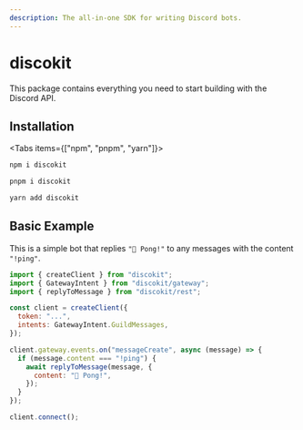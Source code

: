 ```yaml
---
description: The all-in-one SDK for writing Discord bots.
---
```



# discokit

This package contains everything you need to start building with the Discord API.

## Installation

<Tabs items={["npm", "pnpm", "yarn"]}>
  <Tab>

```bash
npm i discokit
```

  </Tab>
  <Tab>

```bash
pnpm i discokit
```

  </Tab>
  <Tab>

```bash
yarn add discokit
```

  </Tab>
</Tabs>

## Basic Example

This is a simple bot that replies `"🏓 Pong!"` to any messages with the content
`"!ping"`.

```js
import { createClient } from "discokit";
import { GatewayIntent } from "discokit/gateway";
import { replyToMessage } from "discokit/rest";

const client = createClient({
  token: "...",
  intents: GatewayIntent.GuildMessages,
});

client.gateway.events.on("messageCreate", async (message) => {
  if (message.content === "!ping") {
    await replyToMessage(message, {
      content: "🏓 Pong!",
    });
  }
});

client.connect();
```
